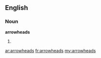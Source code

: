 ==English==

===Noun===
'''arrowheads'''

# {{plural of|[[arrowhead]]}}

[[ar:arrowheads]]
[[fr:arrowheads]]
[[my:arrowheads]]